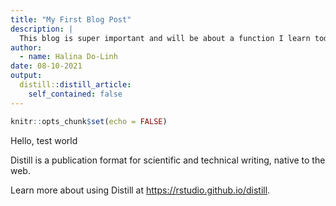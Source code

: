 ```yaml
---
title: "My First Blog Post"
description: |
  This blog is super important and will be about a function I learn today.
author:
  - name: Halina Do-Linh
date: 08-10-2021
output:
  distill::distill_article:
    self_contained: false
---
```



```r
knitr::opts_chunk$set(echo = FALSE)
```

Hello, test world

Distill is a publication format for scientific and technical writing, native to the web.

Learn more about using Distill at <https://rstudio.github.io/distill>.


